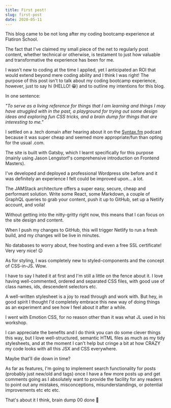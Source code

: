 ```yaml
---
title: First post!
slug: first-post
date: 2020-05-11
---
```


This blog came to be not long after my coding bootcamp experience at Flatiron School.

The fact that I've claimed my small piece of the net to regularly post content, whether technical or otherwise, is testament to just how valuable and transformative the experience has been for me.

I wasn't new to coding at the time I applied, yet I anticipated an ROI that would extend beyond mere coding ability and I think I was right! The purpose of this post isn't to talk about my coding bootcamp experience, however, just to say hi (HELLO! 😁) and to outline my intentions for this blog.

In one sentence:

*"To serve as a living reference for things that I am learning and things I may have struggled with in the past, a playground for trying out some design ideas and exploring fun CSS tricks, and a brain dump for things that are interesting to me."*

I settled on a .tech domain after hearing about it on the <span style="color: #ff729f">[Syntax.fm](https://syntax.fm/)</span> podcast because it was super cheap and seemed more appropriate/fun than opting for the usual .com.

The site is built with Gatsby, which I learnt specifically for this purpose (mainly using Jason Lengstorf's comprehensive introduction on Frontend Masters).

I've developed and deployed a professional Wordpress site before and it was definitely an experience I felt could be improved upon... a lot.

The JAMStack architecture offers a super easy, secure, cheap and performant solution. Write some React, some Markdown, a couple of GraphQL queries to grab your content, push it up to GitHub, set up a Netlify account, and voila!

Without getting into the nitty-gritty right now, this means that I can focus on the site design and content.

When I push my changes to GitHub, this will trigger Netlify to run a fresh build, and my changes will be live in minutes.

No databases to worry about, free hosting and even a free SSL certificate! Very very nice! 😉

As for styling, I was completely new to styled-components and the concept of CSS-in-JS. Wow.

I have to say I hated it at first and I'm still a little on the fence about it. I love having well-commented, ordered and separated CSS files, with good use of class names, ids, descendent selectors etc.

A well-written stylesheet is a joy to read through and work with. But hey, in good spirit I thought I'd completely embrace this new way of doing things as an experiment and see how I feel about it after a while.

I went with Emotion CSS, for no reason other than it was what JL used in his workshop.

I can appreciate the benefits and I do think you can do some clever things this way, but I love well-structured, semantic HTML files as much as my tidy stylesheets, and at the moment I can't help but cringe a bit at how CRAZY my code looks with all this JSX and CSS everywhere.

Maybe that'll die down in time?

As far as features, I'm going to implement search functionality for posts (probably just new/old and tags) once I have a few more posts up and get comments going as I absolutely want to provide the facility for any readers to point out any mistakes, misconceptions, misunderstandings, or potential improvements etc etc etc.

That's about it I think, brain dump 00 done 🚀
